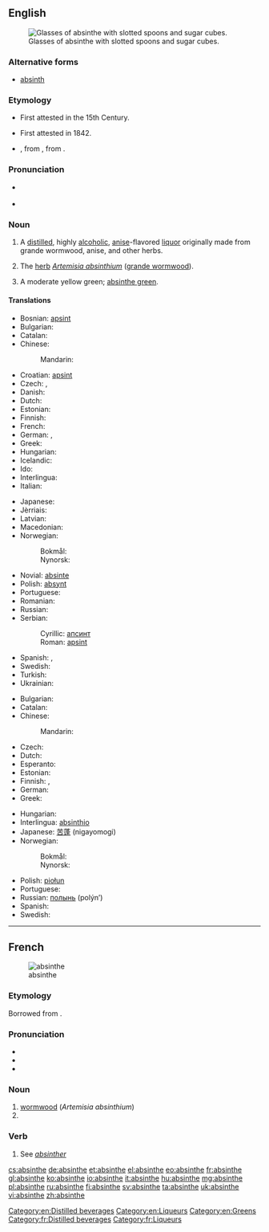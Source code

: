 {{also|absînthe|Absinthe}}
==English==
{{wikipedia}}
[[Image:Two-absinthe-glasses.jpg|thumb|right|Glasses of absinthe with slotted spoons and sugar cubes.]]

===Alternative forms===
* [[absinth]]

===Etymology===
* First attested in the 15th Century.
* {{sense|alcohol}} First attested in 1842.
* {{etyl|fr}} {{term|absinthe|lang=fr}}, from {{etyl|la}} {{term|absinthium|lang=la}}, from {{etyl|grc}} {{term|αψίνθιον|tr=apsinthion||wormwood|sc=polytonic|lang=grc}}.

===Pronunciation===
* {{a|UK|US}} {{IPA|/ˈæb.sɪnθ/}} {{X-SAMPA|/"{b.sInT/}}
* {{audio|en-us-absinthe.ogg|Audio (US English)}}

===Noun===
{{en-noun}}

# {{sense|alcohol}} A [[distill]]ed, highly [[alcoholic]], [[anise]]-flavored [[liquor]] originally made from grande wormwood, anise, and other herbs.
# {{context|obsolete}} The [[herb]] ''[[absinthium|Artemisia absinthium]]'' ([[grande wormwood]]).
# A moderate yellow green; [[absinthe green]].
{{colour panel|absinthe green|88c641}}

====Translations====
{{trans-top|liquor}}
* Bosnian: [[apsint]] {{m}}
* Bulgarian: {{t-|bg|абсент}}
* Catalan: {{t-|ca|absenta|f}}
* Chinese:
*: Mandarin: {{t-|cmn|苦艾酒|tr=kǔ'àijiǔ|sc=Hani}}
* Croatian: [[apsint]] {{m}}
* Czech: {{t-|cs|absinth|m}}, {{t-|cs|absint|m}}
* Danish: {{t-|da|absint}}
* Dutch: {{t+|nl|absint}}
* Estonian: {{t+|et|absint}}
* Finnish: {{t+|fi|absintti}}
* French: {{t+|fr|absinthe|m}}
* German: {{t+|de|Absinth|m}},  {{t|de|Wermutbranntwein|n}}
* Greek: {{t+|el|αψέντι|n|tr=apsénti}}
* Hungarian: {{t+|hu|abszint}}
* Icelandic: {{t|is|malurtarbrennivín|n}}
* Ido: {{t|io|absintoliquoro}}
* Interlingua: {{t|ia|absinthe}}
* Italian: {{t+|it|assenzio}}
{{trans-mid}}
* Japanese: {{t|ja| アブサン|tr=abusan}}
* Jèrriais: {{tø|roa-jer|absînthe|f}}
* Latvian: {{t|lv|absints}}
* Macedonian: {{t|mk|апсинт|m}}
* Norwegian:
*: Bokmål: {{t+|no|absint|m}}
*: Nynorsk: {{t-|nn|absint|m|xs=Norwegian Nynorsk}}
* Novial: [[absinte]]
* Polish: [[absynt]] {{m}}
* Portuguese: {{t+|pt|absinto|m}}
* Romanian: {{t+|ro|absint}}
* Russian: {{t+|ru|абсент|m|tr=absént}}
* Serbian:
*: Cyrillic: [[апсинт]] {{m}}
*: Roman: [[apsint]] {{m}}
* Spanish: {{t+|es|ajenjo|m}},  {{t+|es|absintio|m}}
* Swedish: {{t+|sv|absint|c}}
* Turkish: {{t-|tr|absint}}
* Ukrainian: {{t+|uk|абсент|m|xs=Ukrainian}}
{{trans-bottom}}

{{trans-top|''Artemisia absinthium''}}
* Bulgarian: {{t|bg|пелин}}
* Catalan: {{t|ca|donzell|m}}
* Chinese:
*: Mandarin: {{t|cmn|苦艾|tr=kǔ'ài|sc=Hani}}
* Czech: {{t+|cs|pelyněk|m}}
* Dutch: {{t+|nl|alsem|m}}
* Esperanto: {{t+|eo|absinto|xs=Esperanto}}
* Estonian: {{t|et|koirohi}}
* Finnish: {{t+|fi|koiruoho}}, {{t+|fi|mali}}
* German: {{t+|de|Wermut|m}}
* Greek: {{t|el|αψιθιά|f|tr=apsithiá|sc=Grek}}
{{trans-mid}}
* Hungarian: {{t-|hu|fehér üröm}}
* Interlingua: [[absinthio]]
* Japanese: [[苦蓬]] (nigayomogi)
* Norwegian:
*: Bokmål: {{t|no|malurt|m}}
*: Nynorsk: {{t|nn|malurt|m|xs=Norwegian Nynorsk}}
* Polish: [[piołun]] {{m}}
* Portuguese: {{t+|pt|absinto|m}}
* Russian: [[полынь]] (polýn’) {{f}}
* Spanish: {{t+|es|ajenjo|m}}
* Swedish: {{t|sv|malört|c}}
{{trans-bottom}}

[[Category:en:Distilled beverages]]
[[Category:en:Liqueurs]]
[[Category:en:Greens]]

----

==French==
{{wikipedia|lang=fr}}
[[Image:Koeh-164.jpg|thumb|absinthe]]

===Etymology===
Borrowed from {{etyl|la|fr}} {{term|absinthium|lang=la}}.

===Pronunciation===
* {{IPA|/ap.sɛ̃t/|lang=fr}}
* {{audio|Fr-absinthe.ogg|Audio}}
* {{audio|Fr-Paris--absinthe.ogg|Audio (Paris)}}

===Noun===
{{fr-noun|f}}

# [[wormwood]] (''Artemisia absinthium'')
# {{l|en|absinthe}}

===Verb===
{{fr-verb-form}}

# See ''[[absinther]]''

[[Category:fr:Distilled beverages]]
[[Category:fr:Liqueurs]]

[[cs:absinthe]]
[[de:absinthe]]
[[et:absinthe]]
[[el:absinthe]]
[[eo:absinthe]]
[[fr:absinthe]]
[[gl:absinthe]]
[[ko:absinthe]]
[[io:absinthe]]
[[it:absinthe]]
[[hu:absinthe]]
[[mg:absinthe]]
[[pl:absinthe]]
[[ru:absinthe]]
[[fi:absinthe]]
[[sv:absinthe]]
[[ta:absinthe]]
[[uk:absinthe]]
[[vi:absinthe]]
[[zh:absinthe]]